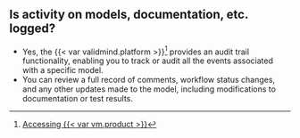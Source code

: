 ## Is activity on models, documentation, etc. logged?

- Yes, the {{< var validmind.platform >}}^[[Accessing {{< var vm.product >}}](/guide/access/accessing-validmind.qmd)] provides an audit trail functionality, enabling you to track or audit all the events associated with a specific model.
- You can review a full record of comments, workflow status changes, and any other updates made to the model, including modifications to documentation or test results.